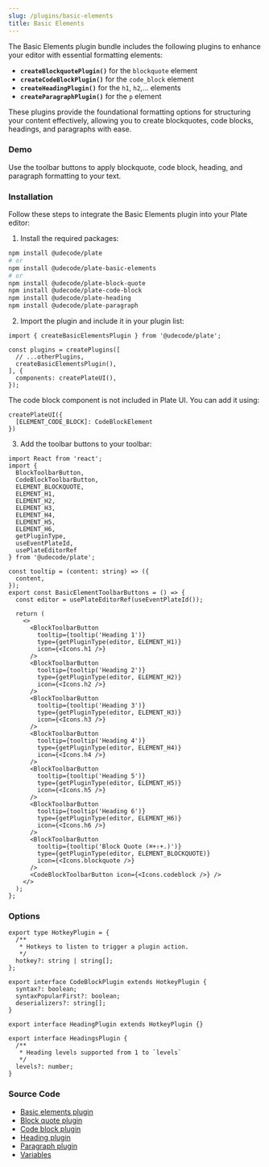 ```yaml
---
slug: /plugins/basic-elements
title: Basic Elements
---
```


The Basic Elements plugin bundle includes the following plugins to enhance your editor with essential formatting elements:

- **`createBlockquotePlugin()`** for the `blockquote` element
- **`createCodeBlockPlugin()`** for the `code_block` element
- **`createHeadingPlugin()`** for the `h1`, `h2`,... elements
- **`createParagraphPlugin()`** for the `p` element

These plugins provide the foundational formatting options for structuring your content effectively,
allowing you to create blockquotes, code blocks, headings, and paragraphs with ease.

### Demo

Use the toolbar buttons to apply blockquote, code block, heading, and paragraph formatting to your text.



<BasicElementsSandpack />

### Installation

Follow these steps to integrate the Basic Elements plugin into your Plate editor:


1. Install the required packages:

```bash npm2yarn
npm install @udecode/plate
# or
npm install @udecode/plate-basic-elements
# or
npm install @udecode/plate-block-quote
npm install @udecode/plate-code-block
npm install @udecode/plate-heading
npm install @udecode/plate-paragraph
```

2. Import the plugin and include it in your plugin list:

```tsx
import { createBasicElementsPlugin } from '@udecode/plate';

const plugins = createPlugins([
  // ...otherPlugins,
  createBasicElementsPlugin(),
], {
  components: createPlateUI(),
});
```

The code block component is not included in Plate UI. You can add it using:

```tsx
createPlateUI({
  [ELEMENT_CODE_BLOCK]: CodeBlockElement
})
```

3. Add the toolbar buttons to your toolbar:

```tsx
import React from 'react';
import {
  BlockToolbarButton,
  CodeBlockToolbarButton,
  ELEMENT_BLOCKQUOTE,
  ELEMENT_H1,
  ELEMENT_H2,
  ELEMENT_H3,
  ELEMENT_H4,
  ELEMENT_H5,
  ELEMENT_H6,
  getPluginType,
  useEventPlateId,
  usePlateEditorRef
} from '@udecode/plate';

const tooltip = (content: string) => ({
  content,
});
export const BasicElementToolbarButtons = () => {
  const editor = usePlateEditorRef(useEventPlateId());

  return (
    <>
      <BlockToolbarButton
        tooltip={tooltip('Heading 1')}
        type={getPluginType(editor, ELEMENT_H1)}
        icon={<Icons.h1 />}
      />
      <BlockToolbarButton
        tooltip={tooltip('Heading 2')}
        type={getPluginType(editor, ELEMENT_H2)}
        icon={<Icons.h2 />}
      />
      <BlockToolbarButton
        tooltip={tooltip('Heading 3')}
        type={getPluginType(editor, ELEMENT_H3)}
        icon={<Icons.h3 />}
      />
      <BlockToolbarButton
        tooltip={tooltip('Heading 4')}
        type={getPluginType(editor, ELEMENT_H4)}
        icon={<Icons.h4 />}
      />
      <BlockToolbarButton
        tooltip={tooltip('Heading 5')}
        type={getPluginType(editor, ELEMENT_H5)}
        icon={<Icons.h5 />}
      />
      <BlockToolbarButton
        tooltip={tooltip('Heading 6')}
        type={getPluginType(editor, ELEMENT_H6)}
        icon={<Icons.h6 />}
      />
      <BlockToolbarButton
        tooltip={tooltip('Block Quote (⌘+⇧+.)')}
        type={getPluginType(editor, ELEMENT_BLOCKQUOTE)}
        icon={<Icons.blockquote />}
      />
      <CodeBlockToolbarButton icon={<Icons.codeblock />} />
    </>
  );
};
```


### Options

```tsx
export type HotkeyPlugin = {
  /**
   * Hotkeys to listen to trigger a plugin action.
   */
  hotkey?: string | string[];
};

export interface CodeBlockPlugin extends HotkeyPlugin {
  syntax?: boolean;
  syntaxPopularFirst?: boolean;
  deserializers?: string[];
}

export interface HeadingPlugin extends HotkeyPlugin {}

export interface HeadingsPlugin {
  /**
   * Heading levels supported from 1 to `levels`
   */
  levels?: number;
}
```

### Source Code

- [Basic elements plugin](https://github.com/udecode/plate/blob/main/packages/nodes/basic-elements/src/createBasicElementPlugins.ts)
- [Block quote plugin](https://github.com/udecode/plate/blob/main/packages/nodes/block-quote/src/createBlockquotePlugin.ts)
- [Code block plugin](https://github.com/udecode/plate/blob/main/packages/nodes/code-block/src/createCodeBlockPlugin.ts)
- [Heading plugin](https://github.com/udecode/plate/blob/main/packages/nodes/heading/src/createHeadingPlugin.ts)
- [Paragraph plugin](https://github.com/udecode/plate/blob/main/packages/nodes/paragraph/src/createParagraphPlugin.ts)
- [Variables](https://github.com/udecode/plate/blob/main/examples/src)
